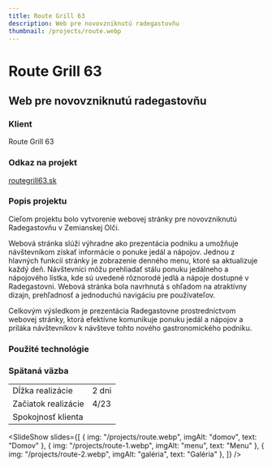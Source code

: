 ```yaml
---
title: Route Grill 63
description: Web pre novovzniknutú radegastovňu
thumbnail: /projects/route.webp
---
```



# Route Grill 63

## Web pre novovzniknutú radegastovňu

### Klient

Route Grill 63

### Odkaz na projekt

[routegrill63.sk](https://routegrill63.sk)

### Popis projektu

Cieľom projektu bolo vytvorenie webovej stránky pre novovzniknutú Radegastovňu v Zemianskej Olči.

Webová stránka slúži výhradne ako prezentácia podniku a umožňuje návštevníkom získať informácie o
ponuke jedál a nápojov. Jednou z hlavných funkcií stránky je zobrazenie denného menu, ktoré sa aktualizuje každý deň.
Návštevníci môžu prehliadať stálu ponuku jedálneho a nápojového lístka, kde sú uvedené rôznorodé jedlá a nápoje dostupné v Radegastovni.
Webová stránka bola navrhnutá s ohľadom na atraktívny dizajn, prehľadnosť a jednoduchú navigáciu pre používateľov.

Celkovým výsledkom je prezentácia Radegastovne prostredníctvom webovej stránky, ktorá efektívne komunikuje ponuku
jedál a nápojov a priláka návštevníkov k návšteve tohto nového gastronomického podniku.

### Použité technológie

<div class="not-prose mt-5 flex flex-wrap gap-7">
  <Technology name="Astro" color="#7310a3" size={40}>
    <Icon name="simple-icons:astro" size={40} />
  </Technology>
  <Technology name="TypeScript" color="#3178c6" size={40}>
    <Icon name="logos:typescript-icon" size={40} />
  </Technology>
  <Technology name="tailwindcss" color="#139494" size={40}>
    <Icon name="logos:tailwindcss-icon" size={40} />
  </Technology>
</div>

### Spätaná väzba

|                     |                            |
| ------------------- | -------------------------- |
| Dĺžka realizácie    | 2 dni                      |
| Začiatok realizácie | 4/23                       |
| Spokojnosť klienta  | <StarsRating rating={4} /> |

<SlideShow
  slides={[
    { img: "/projects/route.webp", imgAlt: "domov", text: "Domov" },
    { img: "/projects/route-1.webp", imgAlt: "menu", text: "Menu" },
    { img: "/projects/route-2.webp", imgAlt: "galéria", text: "Galéria" },
  ]}
/>
